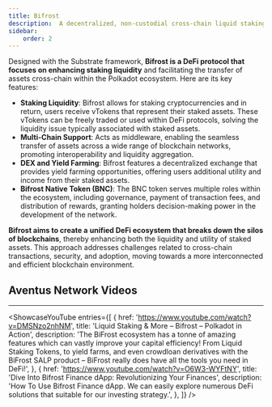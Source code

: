 ```yaml
---
title: Bifrost
description:  A decentralized, non-custodial cross-chain liquid staking protocol.
sidebar:
    order: 2
---
```



Designed with the Substrate framework, **Bifrost is a DeFi protocol that focuses on enhancing staking liquidity** and facilitating the transfer of assets cross-chain within the Polkadot ecosystem. Here are its key features:

- **Staking Liquidity**: Bifrost allows for staking cryptocurrencies and in return, users receive vTokens that represent their staked assets. These vTokens can be freely traded or used within DeFi protocols, solving the liquidity issue typically associated with staked assets.
- **Multi-Chain Support**: Acts as middleware, enabling the seamless transfer of assets across a wide range of blockchain networks, promoting interoperability and liquidity aggregation.
- **DEX and Yield Farming**: Bifrost features a decentralized exchange that provides yield farming opportunities, offering users additional utility and income from their staked assets.
- **Bifrost Native Token (BNC)**: The BNC token serves multiple roles within the ecosystem, including governance, payment of transaction fees, and distribution of rewards, granting holders decision-making power in the development of the network.

**Bifrost aims to create a** **unified DeFi ecosystem that breaks down the silos of blockchains**, thereby enhancing both the liquidity and utility of staked assets. This approach addresses challenges related to cross-chain transactions, security, and adoption, moving towards a more interconnected and efficient blockchain environment.

## Aventus Network  Videos
------------
<ShowcaseYouTube
  entries={[
    {
      href: 'https://www.youtube.com/watch?v=DMSNzo2nhNM',
      title: 'Liquid Staking & More – Bifrost – Polkadot in Action',
      description: 'The BiFrost ecosystem has a tonne of amazing features which can vastly improve your capital efficiency! From Liquid Staking Tokens, to yield farms, and even crowdloan derivatives with the BiFrost SALP product – BiFrost really does have all the tools you need in DeFi!',
          },
              {
      href: 'https://www.youtube.com/watch?v=O6W3-WYFtNY',
      title: 'Dive Into Bifrost Finance dApp: Revolutionizing Your Finances',
      description: 'How To Use Bifrost Finance dApp. We can easily explore numerous DeFi solutions that suitable for our investing strategy.',
          },
  ]} />
